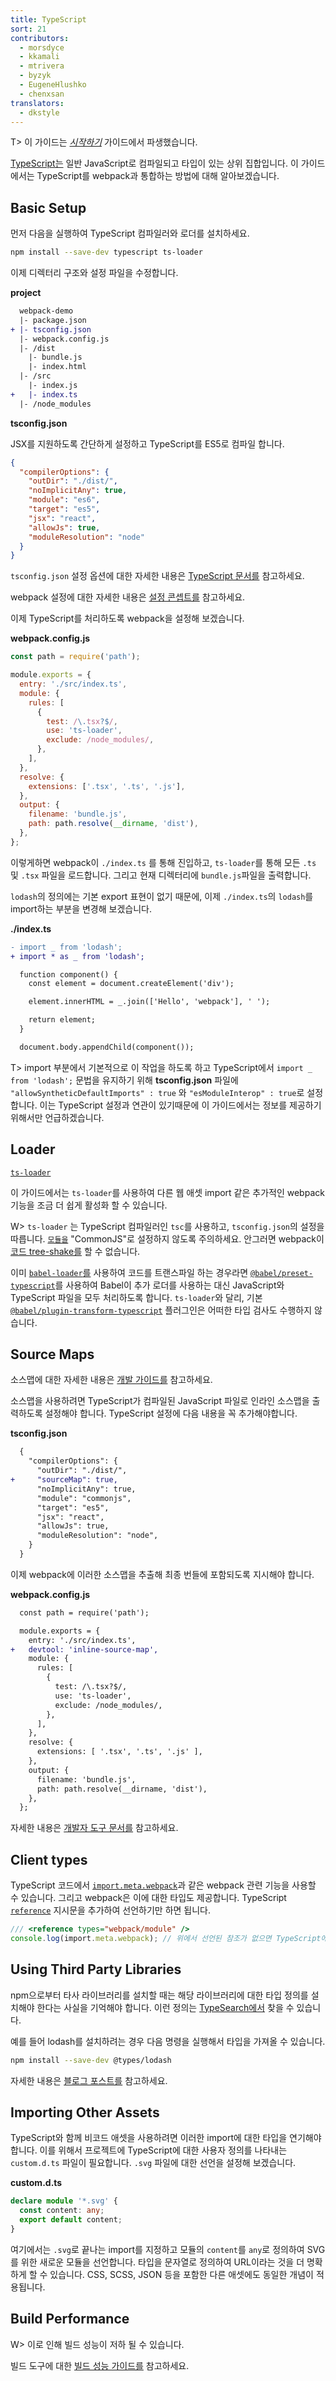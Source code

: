 ```yaml
---
title: TypeScript
sort: 21
contributors:
  - morsdyce
  - kkamali
  - mtrivera
  - byzyk
  - EugeneHlushko
  - chenxsan
translators:
  - dkstyle
---
```


T> 이 가이드는 [_시작하기_](/guides/getting-started/) 가이드에서 파생했습니다.

[TypeScript는](https://www.typescriptlang.org) 일반 JavaScript로 컴파일되고 타입이 있는 상위 집합입니다. 이 가이드에서는 TypeScript를 webpack과 통합하는 방법에 대해 알아보겠습니다.

## Basic Setup

먼저 다음을 실행하여 TypeScript 컴파일러와 로더를 설치하세요.

```bash
npm install --save-dev typescript ts-loader
```

이제 디렉터리 구조와 설정 파일을 수정합니다.

**project**

```diff
  webpack-demo
  |- package.json
+ |- tsconfig.json
  |- webpack.config.js
  |- /dist
    |- bundle.js
    |- index.html
  |- /src
    |- index.js
+   |- index.ts
  |- /node_modules
```

**tsconfig.json**

JSX를 지원하도록 간단하게 설정하고 TypeScript를 ES5로 컴파일 합니다.

```json
{
  "compilerOptions": {
    "outDir": "./dist/",
    "noImplicitAny": true,
    "module": "es6",
    "target": "es5",
    "jsx": "react",
    "allowJs": true,
    "moduleResolution": "node"
  }
}
```

`tsconfig.json` 설정 옵션에 대한 자세한 내용은 [TypeScript 문서를](https://www.typescriptlang.org/docs/handbook/tsconfig-json.html) 참고하세요.

webpack 설정에 대한 자세한 내용은 [설정 콘셉트를](/concepts/configuration/) 참고하세요.

이제 TypeScript를 처리하도록 webpack을 설정해 보겠습니다.

**webpack.config.js**

```js
const path = require('path');

module.exports = {
  entry: './src/index.ts',
  module: {
    rules: [
      {
        test: /\.tsx?$/,
        use: 'ts-loader',
        exclude: /node_modules/,
      },
    ],
  },
  resolve: {
    extensions: ['.tsx', '.ts', '.js'],
  },
  output: {
    filename: 'bundle.js',
    path: path.resolve(__dirname, 'dist'),
  },
};
```

이렇게하면 webpack이 `./index.ts` 를 통해 진입하고, `ts-loader`를 통해 모든 `.ts` 및 `.tsx` 파일을 로드합니다. 그리고 현재 디렉터리에 `bundle.js`파일을 출력합니다.

`lodash`의 정의에는 기본 export 표현이 없기 때문에, 이제 `./index.ts`의 `lodash`를 import하는 부분을 변경해 보겠습니다.

**./index.ts**

```diff
- import _ from 'lodash';
+ import * as _ from 'lodash';

  function component() {
    const element = document.createElement('div');

    element.innerHTML = _.join(['Hello', 'webpack'], ' ');

    return element;
  }

  document.body.appendChild(component());
```

T> import 부분에서 기본적으로 이 작업을 하도록 하고 TypeScript에서 `import _ from 'lodash';` 문법을 유지하기 위해 **tsconfig.json** 파일에 `"allowSyntheticDefaultImports" : true` 와 `"esModuleInterop" : true`로 설정 합니다. 이는 TypeScript 설정과 연관이 있기때문에 이 가이드에서는 정보를 제공하기 위해서만 언급하겠습니다.

## Loader

[`ts-loader`](https://github.com/TypeStrong/ts-loader)

이 가이드에서는 `ts-loader`를 사용하여 다른 웹 애셋 import 같은 추가적인 webpack 기능을 조금 더 쉽게 활성화 할 수 있습니다.

W> `ts-loader` 는 TypeScript 컴파일러인 `tsc`를 사용하고, `tsconfig.json`의 설정을 따릅니다. [`모듈을`](https://www.typescriptlang.org/tsconfig#module) "CommonJS"로 설정하지 않도록 주의하세요. 안그러면 webpack이 [코드 tree-shake를](/guides/tree-shaking) 할 수 없습니다.

이미 [`babel-loader`를](https://github.com/babel/babel-loader) 사용하여 코드를 트랜스파일 하는 경우라면 [`@babel/preset-typescript`](https://babeljs.io/docs/en/babel-preset-typescript)를 사용하여 Babel이 추가 로더를 사용하는 대신 JavaScript와 TypeScript 파일을 모두 처리하도록 합니다. `ts-loader`와 달리, 기본 [`@babel/plugin-transform-typescript`](https://babeljs.io/docs/en/babel-plugin-transform-typescript) 플러그인은 어떠한 타입 검사도 수행하지 않습니다.

## Source Maps

소스맵에 대한 자세한 내용은 [개발 가이드를](/guides/development) 참고하세요.

소스맵을 사용하려면 TypeScript가 컴파일된 JavaScript 파일로 인라인 소스맵을 출력하도록 설정해야 합니다. TypeScript 설정에 다음 내용을 꼭 추가해야합니다.

**tsconfig.json**

```diff
  {
    "compilerOptions": {
      "outDir": "./dist/",
+     "sourceMap": true,
      "noImplicitAny": true,
      "module": "commonjs",
      "target": "es5",
      "jsx": "react",
      "allowJs": true,
      "moduleResolution": "node",
    }
  }
```

이제 webpack에 이러한 소스맵을 추출해 최종 번들에 포함되도록 지시해야 합니다.

**webpack.config.js**

```diff
  const path = require('path');

  module.exports = {
    entry: './src/index.ts',
+   devtool: 'inline-source-map',
    module: {
      rules: [
        {
          test: /\.tsx?$/,
          use: 'ts-loader',
          exclude: /node_modules/,
        },
      ],
    },
    resolve: {
      extensions: [ '.tsx', '.ts', '.js' ],
    },
    output: {
      filename: 'bundle.js',
      path: path.resolve(__dirname, 'dist'),
    },
  };
```

자세한 내용은 [개발자 도구 문서를](/configuration/devtool/) 참고하세요.

## Client types

TypeScript 코드에서 [`import.meta.webpack`](/api/module-variables/#importmetawebpack)과 같은 webpack 관련 기능을 사용할 수 있습니다. 그리고 webpack은 이에 대한 타입도 제공합니다. TypeScript [`reference`](https://www.typescriptlang.org/docs/handbook/triple-slash-directives.html#-reference-types-) 지시문을 추가하여 선언하기만 하면 됩니다.

```ts
/// <reference types="webpack/module" />
console.log(import.meta.webpack); // 위에서 선언된 참조가 없으면 TypeScript에서 에러가 발생합니다.
```

## Using Third Party Libraries

npm으로부터 타사 라이브러리를 설치할 때는 해당 라이브러리에 대한 타입 정의를 설치해야 한다는 사실을 기억해야 합니다. 이런 정의는 [TypeSearch에서](https://microsoft.github.io/TypeSearch/) 찾을 수 있습니다.

예를 들어 lodash를 설치하려는 경우 다음 명령을 실행해서 타입을 가져올 수 있습니다.

```bash
npm install --save-dev @types/lodash
```

자세한 내용은 [블로그 포스트를](https://blogs.msdn.microsoft.com/typescript/2016/06/15/the-future-of-declaration-files/) 참고하세요.

## Importing Other Assets

TypeScript와 함께 비코드 애셋을 사용하려면 이러한 import에 대한 타입을 연기해야 합니다. 이를 위해서 프로젝트에 TypeScript에 대한 사용자 정의를 나타내는 `custom.d.ts` 파일이 필요합니다. `.svg` 파일에 대한 선언을 설정해 보겠습니다.

**custom.d.ts**

```typescript
declare module '*.svg' {
  const content: any;
  export default content;
}
```

여기에서는 `.svg`로 끝나는 import를 지정하고 모듈의 `content`를 `any`로 정의하여 SVG를 위한 새로운 모듈을 선언합니다. 타입을 문자열로 정의하여 URL이라는 것을 더 명확하게 할 수 있습니다. CSS, SCSS, JSON 등을 포함한 다른 애셋에도 동일한 개념이 적용됩니다.

## Build Performance

W> 이로 인해 빌드 성능이 저하 될 수 있습니다.

빌드 도구에 대한 [빌드 성능 가이드를](/guides/build-performance/) 참고하세요.
